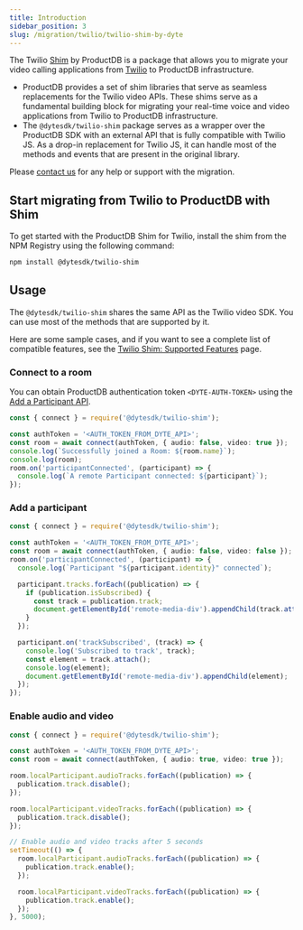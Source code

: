 ```yaml
---
title: Introduction
sidebar_position: 3
slug: /migration/twilio/twilio-shim-by-dyte
---
```


The Twilio [Shim](<https://en.wikipedia.org/wiki/Shim_(computing)>) by ProductDB is a package that allows you to migrate your video calling applications from [Twilio](https://sdk.twilio.com/js/video/releases/2.27.0/docs/index.html) to ProductDB infrastructure.

- ProductDB provides a set of shim libraries that serve as seamless replacements for the Twilio video APIs. These shims serve as a fundamental building block for migrating your real-time voice and video applications from Twilio to ProductDB infrastructure.
- The `@dytesdk/twilio-shim` package serves as a wrapper over the ProductDB SDK with an external API that is fully compatible with Twilio JS. As a drop-in replacement for Twilio JS, it can handle most of the methods and events that are present in the original library.

Please [contact us](https://dyte.io/contact) for any help or support with the migration.

## Start migrating from Twilio to ProductDB with Shim

To get started with the ProductDB Shim for Twilio, install the shim from the NPM Registry using the following command:

```bash npm
npm install @dytesdk/twilio-shim
```

## Usage

The `@dytesdk/twilio-shim` shares the same API as the Twilio video SDK. You can use most of the methods that are supported by it.

Here are some sample cases, and if you want to see a complete list of compatible features, see the [Twilio Shim: Supported Features](/guides/migration/twilio/compatibility-shim-twilio) page.

### Connect to a room

You can obtain ProductDB authentication token `<DYTE-AUTH-TOKEN>` using the [Add a Participant API](/api#/operations/add_participant).

```ts
const { connect } = require('@dytesdk/twilio-shim');

const authToken = '<AUTH_TOKEN_FROM_DYTE_API>';
const room = await connect(authToken, { audio: false, video: true });
console.log(`Successfully joined a Room: ${room.name}`);
console.log(room);
room.on('participantConnected', (participant) => {
  console.log(`A remote Participant connected: ${participant}`);
});
```

### Add a participant

```ts
const { connect } = require('@dytesdk/twilio-shim');

const authToken = '<AUTH_TOKEN_FROM_DYTE_API>';
const room = await connect(authToken, { audio: false, video: false });
room.on('participantConnected', (participant) => {
  console.log(`Participant "${participant.identity}" connected`);

  participant.tracks.forEach((publication) => {
    if (publication.isSubscribed) {
      const track = publication.track;
      document.getElementById('remote-media-div').appendChild(track.attach());
    }
  });

  participant.on('trackSubscribed', (track) => {
    console.log('Subscribed to track', track);
    const element = track.attach();
    console.log(element);
    document.getElementById('remote-media-div').appendChild(element);
  });
});
```

### Enable audio and video

```ts
const { connect } = require('@dytesdk/twilio-shim');

const authToken = '<AUTH_TOKEN_FROM_DYTE_API>';
const room = await connect(authToken, { audio: true, video: true });

room.localParticipant.audioTracks.forEach((publication) => {
  publication.track.disable();
});

room.localParticipant.videoTracks.forEach((publication) => {
  publication.track.disable();
});

// Enable audio and video tracks after 5 seconds
setTimeout(() => {
  room.localParticipant.audioTracks.forEach((publication) => {
    publication.track.enable();
  });

  room.localParticipant.videoTracks.forEach((publication) => {
    publication.track.enable();
  });
}, 5000);
```

<head>
  <title>Introduction Guide</title>
  <meta
    name="description"
    content="Learn how to use the Twilio Shim by ProductDB for seamless migration. Follow our guide for effective shim implementation and integration."
  />
</head>
